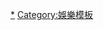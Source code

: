 {{Navbox
|listclass = hlist
|name  = HITO流行音樂獎海外歌手（中）
|title = [[Hito流行音樂獎|HITO流行音樂獎頒獎典禮]] 海外歌手（中國）
|titlestyle = background: #FE8770
|groupstyle = background: #FE8770
|group1=2000年代
|list1 =
* 2003 [[那英]]
* 2004 [[胡彥斌]]
* 2005 [[胡彥斌]]
|group2=2010年代
|list2 =
* 2012 [[丁噹]]
* 2013 [[丁噹]]
* 2014 [[李健]]
* 2015 [[丁噹]]
* 2016 [[吳莫愁]]
* 2017 [[李榮浩]]
| below = 注：2006年~2010年未頒發該獎項，2011年改辦[[全球流行音樂金榜]]，2018年~2020年未頒發該獎項
}}<noinclude>
[[Category:HITO流行音樂獎|*]]
[[Category:娛樂模板]]
</noinclude>